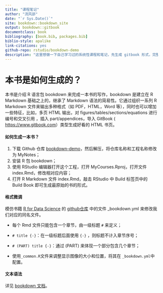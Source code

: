 ```yaml
--- 
title: "课程笔记"
author: "流风邵"
date: "`r Sys.Date()`"
site: bookdown::bookdown_site
output: bookdown::gitbook
documentclass: book
bibliography: [book.bib, packages.bib]
biblio-style: apalike
link-citations: yes
github-repo: rstudio/bookdown-demo
description: "这里想做一下自己学习过的系统性课程和笔记，先生成 gitbook 形式，完整之后再生成 PDF 文件。"
---
```


# 本书是如何生成的？ {-}

本书是介绍 R 语言包 bookdown 来完成一本书的写作，bookdown 是建立在 R Markdown 基础之上的，继承了 Markdown 语法的简易性。它通过组织一系列 R Markdown 文件来输出多种格式（如 PDF，HTML，Word 等），同时也可以增加一些特征，比如，多页 HTML 输出，对 figures/tables/sections/equations 进行编号和交叉引用 ，插入 part/appendices，导入 GitBook ( [https://www.gitbook.com](https://www.gitbook.com/)）类型生成好看的 HTML 书页。

#### 如何生成一本书？{-}

1. 下载 Github 仓库 [bookdown-demo](<https://github.com/rstudio/bookdown-demo>)，然后解压，将仓库名称和工程名称修改为 MyNotes；
2. 安装 R 包 bookdown；
3. 使用 RStudio 编辑器打开这个工程，打开 MyCourses.Rproj，打开文件 index.Rmd，修改相对应内容；
4. 打开 R Markdown 文件 index.Rmd，敲击 RStudio 中 Build 标签页中的 Build Book 即可生成最原始的书的形式。

#### 格式微调 {-}

模仿书籍 [R for Data Science](<https://r4ds.had.co.nz/>) 的 [github仓库](<https://github.com/hadley/r4ds>) 中的文件 _bookdown.yml 来修改我们对应的同名文件。

* 每个 Rmd 文件只能包含一个章节，由一级标题 `#` 来定义；

* `# title {-}`：在一级标题后面使用 `{-}` ，则标题不计入章节序号；

* `# (PART) title {-}`：通过 (PART) 来体现一个部分包含几个章节；

* 使用`_common.R`文件来调整显示图像的大小和位置，将其在 `_bookdown.yml`中配置。

#### 文本语法 {-}

详见 [bookdown 文档](<https://bookdown.org/yihui/bookdown/components.html>)。
